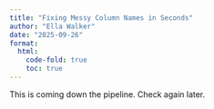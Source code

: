 ```yaml
---
title: "Fixing Messy Column Names in Seconds"
author: "Ella Walker"
date: "2025-09-26"
format:
  html:
    code-fold: true
    toc: true
---
```


This is coming down the pipeline. Check again later.